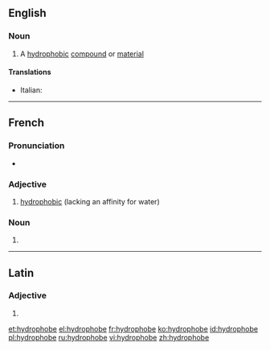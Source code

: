 ==English==

===Noun===
{{wikipedia}}
{{en-noun}}

# {{chemistry}} A [[hydrophobic]] [[compound]] or [[material]]

====Translations====
{{trans-top|hydrophobic compound or material}}
* Italian: {{t-|it|idrofobo|m}}
{{trans-mid}}
{{trans-bottom}}

----

==French==

===Pronunciation===
* {{IPA|/i.dʁɔ.fɔb/|lang=fr}}

===Adjective===
{{fr-adj-mf}}

# [[hydrophobic]] (lacking an affinity for water)

===Noun===
{{fr-noun}}

# {{l|en|hydrophobe}}

----

==Latin==

===Adjective===
{{la-adj-form|hydrophobe}}

# {{inflection of|hydrophobus|hydrophobus|voc|m|s|lang=la}}

[[et:hydrophobe]]
[[el:hydrophobe]]
[[fr:hydrophobe]]
[[ko:hydrophobe]]
[[id:hydrophobe]]
[[pl:hydrophobe]]
[[ru:hydrophobe]]
[[vi:hydrophobe]]
[[zh:hydrophobe]]